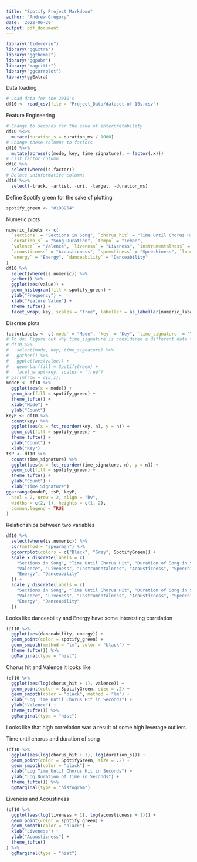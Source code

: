 ```yaml
---
title: "Spotify Project Markdown"
author: "Andrew Gregory"
date: '2022-06-29'
output: pdf_document
---
```


```r
library("tidyverse")
library("ggExtra")
library("ggthemes")
library("ggpubr")
library("magrittr")
library("ggcorrplot")
library(ggExtra)
```



Data loading
```r
# Load data for the 2010's
df10 <- read_csv(file = "Project_Data/dataset-of-10s.csv")
```
Feature Engineering
```r
# Change to seconds for the sake of interpretability
df10 %<>%
  mutate(duration_s = duration_ms / 1000)
# Change these columns to factors
df10 %<>%
  mutate(across(c(mode, key, time_signature), ~ factor(.x)))
# List factor column
df10 %>%
  select(where(is.factor))
# Delete uninformative columns
df10 %<>%
  select(-track, -artist, -uri, -target, -duration_ms)
```
Define Spotify green for the sake of plotting
```r
spotify_green <- "#1DB954"
```


Numeric plots
```r
numeric_labels <- c(
  `sections` = "Sections in Song", `chorus_hit` = "Time Until Chorus Hit",
  `duration_s` = "Song Duration", `tempo` = "Tempo",
  `valence` = "Valence", `liveness` = "Liveness", `instrumentalness` = "Instrumentalness",
  `acousticness` = "Acousticness", `speechiness` = "Speechiness", `loudness` = "Loudness",
  `energy` = "Energy", `danceability` = "Danceability"
)
df10 %>%
  select(where(is.numeric)) %>%
  gather() %>%
  ggplot(aes(value)) +
  geom_histogram(fill = spotify_green) +
  ylab("Frequency") +
  xlab("Feature Value") +
  theme_tufte() +
  facet_wrap(~key, scales = "free", labeller = as_labeller(numeric_labels))
```


Discrete plots
```r
factorLabels <- c(`mode` = "Mode", `key` = "Key", `time_signature` = "Time Signature")
# To do: Figure out why time_signature is considered a different data type
# df10 %>%
#   select(mode, key, time_signature) %>%
#   gather() %>%
#   ggplot(aes(value)) +
#   geom_bar(fill = SpotifyGreen) +
#   facet_wrap(~key, scales = 'free')
# par(mfrow = c(3,1))
modeP <- df10 %>%
  ggplot(aes(x = mode)) +
  geom_bar(fill = spotify_green) +
  theme_tufte() +
  xlab("Mode") +
  ylab("Count")
keyP <- df10 %>%
  count(key) %>%
  ggplot(aes(x = fct_reorder(key, n), y = n)) +
  geom_col(fill = spotify_green) +
  theme_tufte() +
  ylab("Count") +
  xlab("Key")
tsP <- df10 %>%
  count(time_signature) %>%
  ggplot(aes(x = fct_reorder(time_signature, n), y = n)) +
  geom_col(fill = spotify_green) +
  theme_tufte() +
  ylab("Count") +
  xlab("Time Signature")
ggarrange(modeP, tsP, keyP,
  ncol = 2, nrow = 2, align = "hv",
  widths = c(2, 1), heights = c(1, 2),
  common.legend = TRUE
)
```



Relationships between two variables
```r
df10 %>%
  select(where(is.numeric)) %>%
  cor(method = "spearman") %>%
  ggcorrplot(colors = c("Black", "Grey", SpotifyGreen)) +
  scale_x_discrete(labels = c(
    "Sections in Song", "Time Until Chorus Hit", "Duration of Song in Seconds", "Tempo",
    "Valence", "Liveness", "Instrumentalness", "Acousticness", "Speechiness", "Loudness",
    "Energy", "Danceability"
  )) +
  scale_y_discrete(labels = c(
    "Sections in Song", "Time Until Chorus Hit", "Duration of Song in Seconds", "Tempo",
    "Valence", "Liveness", "Instrumentalness", "Acousticness", "Speechiness", "Loudness",
    "Energy", "Danceability"
  ))
```

Looks like danceability and Energy have some interesting correlation

```r
(df10 %>%
  ggplot(aes(danceability, energy)) +
  geom_point(color = spotify_green) +
  geom_smooth(method = "lm", color = "black") +
  theme_tufte()) %>%
  ggMarginal(type = "hist")
```

Chorus hit and Valence it looks like
```r

(df10 %>%
  ggplot(aes(log(chorus_hit + 1), valence)) +
  geom_point(color = SpotifyGreen, size = .2) +
  geom_smooth(color = "black", method = "lm") +
  xlab("Log Time Until Chorus Hit in Seconds") +
  ylab("Valence") +
  theme_tufte()) %>%
  ggMarginal(type = "hist")
```
Looks like that high correlation was a result of some high leverage outliers.

Time until chorus and duration of song
```r
(df10 %>%
  ggplot(aes(log(chorus_hit + 1), log(duration_s))) +
  geom_point(color = SpotifyGreen, size = .2) +
  geom_smooth(color = "black") +
  xlab("Log Time Until Chorus Hit in Seconds") +
  ylab("Log Duration of Time in Seconds") +
  theme_tufte()) %>%
  ggMarginal(type = "histogram")
```

Liveness and Acoustiness
```r
(df10 %>%
  ggplot(aes(log(liveness + 1), log(acousticness + 1))) +
  geom_point(color = spotify_green) +
  geom_smooth(color = "black") +
  xlab("Liveness") +
  ylab("Acousticness") +
  theme_tufte()
) %>%
  ggMarginal(type = "hist")
```










